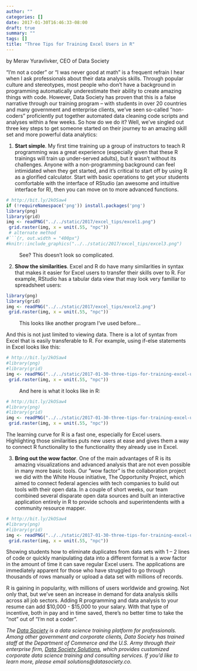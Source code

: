 ```yaml
---
author: ""
categories: []
date: 2017-01-30T16:46:33-08:00
draft: true
summary: ""
tags: []
title: "Three Tips for Training Excel Users in R"
---
```

by Merav Yuravlivker, CEO of Data Society

“I’m not a coder” or “I was never good at math” is a frequent refrain I hear when I ask professionals about their data analysis skills. Through popular culture and stereotypes, most people who don’t have a background in programming automatically underestimate their ability to create amazing things with code. However, Data Society has proven that this is a false narrative through our training program – with students in over 20 countries and many government and enterprise clients, we’ve seen so-called “non-coders” proficiently put together automated data cleaning code scripts and analyses within a few weeks. So how do we do it? Well, we’ve singled out three key steps to get someone started on their journey to an amazing skill set and more powerful data analytics: 

1. **Start simple**. My first time training up a group of instructors to teach R programming was a great experience (especially given that these R trainings will train up under-served adults), but it wasn’t without its challenges. Anyone with a non-programming background can feel intimidated when they get started, and it’s critical to start off by using R as a glorified calculator. Start with basic operations to get your students comfortable with the interface of RStudio (an awesome and intuitive interface for R), then you can move on to more advanced functions.

```r
# http://bit.ly/2kOSaw4
if (!requireNamespace('png')) install.packages('png')
library(png)
library(grid)
img <- readPNG("../../static/2017/excel_tips/excel1.png")
 grid.raster(img, x = unit(.55, "npc"))
 # alternate method
#```{r, out.width = "400px"}
#knitr::include_graphics("../../static/2017/excel_tips/excel3.png")
```

[//]: ![](/2017-01-30-three-tips-for-training-excel-users-in-r/excel1.png)
$\qquad$ See? This doesn’t look so complicated.

2. **Show the similarities**. Excel and R do have many similarities in syntax that makes it easier for Excel users to transfer their skills over to R. For example, RStudio has a tabular data view that may look very familiar to spreadsheet users:

[//]: ![](/2017-01-30-three-tips-for-training-excel-users-in-r/excel2.png)

```r
library(png)
library(grid)
img <- readPNG("../../static/2017/excel_tips/excel2.png")
 grid.raster(img, x = unit(.55, "npc"))
```  
     
$\qquad$  This looks like another program I’ve used before...

\vspace*{\stretch{2}} And this is not just limited to viewing data. There is a lot of syntax from Excel that is easily transferable to R. For example, using if-else statements in Excel looks like this:

```r
# http://bit.ly/2kOSaw4
#library(png)
#library(grid)
img <- readPNG("../../static/2017-01-30-three-tips-for-training-excel-users-in-r/excel3.png")
 grid.raster(img, x = unit(.55, "npc"))
```

$\qquad$ And here is what it looks like in R:

[//]: ![](/2017-01-30-three-tips-for-training-excel-users-in-r/excel4.png)

```r
# http://bit.ly/2kOSaw4
#library(png)
#library(grid)
img <- readPNG("../../static/2017-01-30-three-tips-for-training-excel-users-in-r/excel4.png")
 grid.raster(img, x = unit(.55, "npc"))
```  


The learning curve for R is a fast one, especially for Excel users. Highlighting those similarities puts new users at ease and gives them a way to connect R functionality to the functionality they already use in Excel. 
 
3. **Bring out the wow factor**. One of the main advantages of R is its amazing visualizations and advanced analysis that are not even possible in many more basic tools. Our “wow factor” is the collaboration project we did with the White House initiative, The Opportunity Project, which aimed to connect federal agencies with tech companies to build out tools with their open data. In a couple of short weeks, our team combined several disparate open data sources and built an interactive application entirely in R to provide schools and superintendents with a community resource mapper. 

[//]: ![](../../static/2017/excel_tips/excel5.png)


```r
# http://bit.ly/2kOSaw4
#library(png)
#library(grid)
img <- readPNG("../../static/2017-01-30-three-tips-for-training-excel-users-in-r/excel5.png")
 grid.raster(img, x = unit(.55, "npc"))     
```  

Showing students how to eliminate duplicates from data sets with 1 – 2 lines of code or quickly manipulating data into a different format is a wow factor in the amount of time it can save regular Excel users. The applications are immediately apparent for those who have struggled to go through thousands of rows manually or upload a data set with millions of records. 

R is gaining in popularity, with millions of users worldwide and growing. Not only that, but we’ve seen an increase in demand for data analysis skills across all job sectors. Adding R programming and data analysis to your resume can add $10,000 - $15,000 to your salary. With that type of incentive, both in pay and in time saved, there’s no better time to take the “not” out of “I’m not a coder”. 

*The [Data Society](https://goo.gl/Alq5nj) is a data science training platform for professionals. Among other government and corporate clients, Data Society has trained staff at the Department of Commerce and the U.S. Army through their enterprise firm, [Data Society Solutions](https://goo.gl/gSj7Ot), which provides customized corporate data science training and consulting services. If you'd like to learn more, please email solutions@datasociety.co.*


